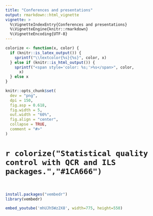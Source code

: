 ```yaml
---
title: "Conferences and presentations"
output: rmarkdown::html_vignette
vignette: >
  %\VignetteIndexEntry{Conferences and presentations}
  %\VignetteEngine{knitr::rmarkdown}
  %\VignetteEncoding{UTF-8}
---
```


```r
colorize <- function(x, color) {
  if (knitr::is_latex_output()) {
    sprintf("\\textcolor{%s}{%s}", color, x)
  } else if (knitr::is_html_output()) {
    sprintf("<span style='color: %s;'>%s</span>", color,
      x)
  } else x
}
```
```r
knitr::opts_chunk$set(
  dev = "png",
  dpi = 150,
  fig.asp = 0.618,
  fig.width = 5,
  out.width = "60%",
  fig.align = "center",
  collapse = TRUE,
  comment = "#>"
)
```

# `r colorize("Statistical quality control with QCR and ILS packages.","#1CA666")`

<br>

```r
install.packages("vembedr")
library(vembedr)
```


```r
embed_youtube('mhUJh5Wz2X8', width=775, height=550)
```
<br>
